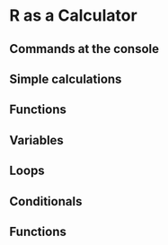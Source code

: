 # R as a Calculator

## Commands at the console


## Simple calculations


## Functions


## Variables

## Loops


## Conditionals


## Functions

